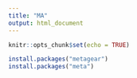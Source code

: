 ```yaml
---
title: "MA"
output: html_document
---
```


```r
knitr::opts_chunk$set(echo = TRUE)
```

```r
install.packages("metagear")
install.packages("meta")

```

